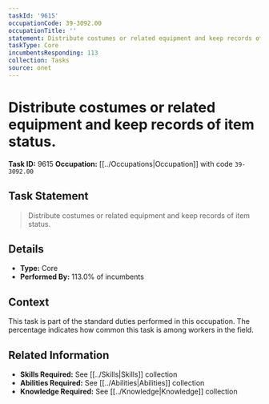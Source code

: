 ```yaml
---
taskId: '9615'
occupationCode: 39-3092.00
occupationTitle: ''
statement: Distribute costumes or related equipment and keep records of item status.
taskType: Core
incumbentsResponding: 113
collection: Tasks
source: onet
---
```

# Distribute costumes or related equipment and keep records of item status.

**Task ID:** 9615
**Occupation:** [[../Occupations|Occupation]] with code `39-3092.00`

## Task Statement

> Distribute costumes or related equipment and keep records of item status.

## Details

- **Type:** Core
- **Performed By:** 113.0% of incumbents

## Context

This task is part of the standard duties performed in this occupation. The percentage indicates how common this task is among workers in the field.

## Related Information

- **Skills Required:** See [[../Skills|Skills]] collection
- **Abilities Required:** See [[../Abilities|Abilities]] collection
- **Knowledge Required:** See [[../Knowledge|Knowledge]] collection
